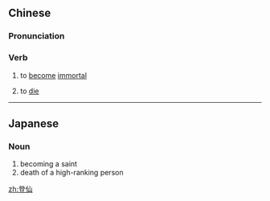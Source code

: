==Chinese==
{{zh-forms}}

===Pronunciation===
{{zh-pron
|m=dēngxiān
|c=dang1 sin1
|cat=v
}}

===Verb===
{{zh-verb}}

# to [[become]] [[immortal]]
# {{lb|zh|lofty}} to [[die]]

----

==Japanese==
{{ja-kanjitab|登|仙}}

===Noun===
{{ja-noun|とうせん}}

# becoming a saint
# death of a high-ranking person

[[zh:登仙]]